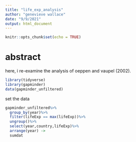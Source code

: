 ```yaml
---
title: "life_exp_analysis"
author: "genevieve wallace"
date: "9/9/2021"
output: html_document
---
```


```r
knitr::opts_chunk$set(echo = TRUE)
```

# abstract
here, i re-examine the analysis of oeppen and vaupel (2002).

```r
library(tidyverse)
library(gapminder)
data(gapminder_unfiltered)
```

set the data
```r
gapminder_unfiltered%>%
  group_by(year)%>%
  filter(lifeExp == max(lifeExp))%>%
  ungroup()%>%
  select(year,country,lifeExp)%>%
  arrange(year) ->
  sumdat
```
